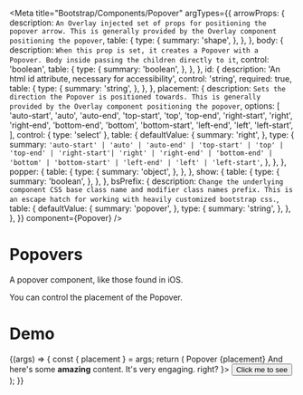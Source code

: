 <!-- Popover.mdx -->

<Meta
    title="Bootstrap/Components/Popover"
    argTypes={{
      arrowProps: {
        description: `An Overlay injected set of props for positioning the popover arrow.
            This is generally provided by the Overlay component positioning the popover`,
        table: {
          type: {
            summary: 'shape',
          },
        },
      },
      body: {
        description: `When this prop is set, it creates a Popover with a Popover.
            Body inside passing the children directly to it`,
        control: 'boolean',
        table: {
          type: {
            summary: 'boolean',
          },
        },
      },
      id: {
        description: 'An html id attribute, necessary for accessibility',
        control: 'string',
        required: true,
        table: {
          type: {
            summary: 'string',
          },
        },
      },
      placement: {
        description: `Sets the direction the Popover is positioned towards.
            This is generally provided by the Overlay component positioning the popover`,
        options: [
          'auto-start',
          'auto',
          'auto-end',
          'top-start',
          'top',
          'top-end',
          'right-start',
          'right',
          'right-end',
          'bottom-end',
          'bottom',
          'bottom-start',
          'left-end',
          'left',
          'left-start',
        ],
        control: { type: 'select' },
        table: {
          defaultValue: {
            summary: 'right',
          },
          type: {
            summary: `'auto-start' |
                         'auto' |
                         'auto-end' |
                         'top-start' |
                         'top' |
                         'top-end' |
                         'right-start'|
                         'right' |
                         'right-end' |
                         'bottom-end' |
                         'bottom' |
                         'bottom-start' |
                         'left-end' |
                         'left' |
                         'left-start'`,
          },
        },
      },
      popper: {
        table: {
          type: {
            summary: 'object',
          },
        },
      },
      show: {
        table: {
          type: {
            summary: 'boolean',
          },
        },
      },
      bsPrefix: {
        description: `Change the underlying component CSS base class name and modifier class names prefix.
                    This is an escape hatch for working with heavily customized bootstrap css.`,
        table: {
          defaultValue: {
            summary: 'popover',
          },
          type: {
            summary: 'string',
          },
        },
      },
    }}
    component={Popover}
/>

# Popovers
A popover component, like those found in iOS.

You can control the placement of the Popover.

<Canvas isColumn>
    <Story name="Top" story={stories.Top} />
    <Story name="Right" story={stories.Right} />
    <Story name="Left" story={stories.Left} />
    <Story name="Bottom" story={stories.Bottom} />
</Canvas>

# Demo
<Canvas>
    <Story name="Demo"
           args={{
               placement: 'right',
               id: 'popover-basic'
           }}>
        {(args) => {
            const { placement } = args;
            return (
                <OverlayTrigger trigger="click" placement={placement} overlay={
                    <Popover {...args}>
                        <Popover.Header as="h3">Popover {placement}</Popover.Header>
                        <Popover.Body>
                            And here's some <strong>amazing</strong> content. It's very engaging.
                            right?
                        </Popover.Body>
                    </Popover>
                }>
                    <Button variant="primary">Click me to see</Button>
                </OverlayTrigger>
            );
        }}
    </Story>
</Canvas>

<ArgsTable story="Demo" />

